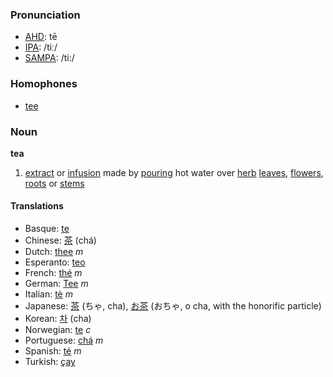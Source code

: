 ===Pronunciation===
*[[w:AHD|AHD]]: tē
*[[w:IPA|IPA]]: /tiː/
*[[w:SAMPA|SAMPA]]: /ti:/

===Homophones===
*[[tee]]

===Noun===
'''tea'''

#[[extract]] or [[infusion]] made by [[pour]]ing hot water over [[herb]] [[leaf|leaves]], [[flower]]s, [[root]]s or [[stem]]s

====Translations====
*Basque: [[te]]
*Chinese: [[茶]] (chá)
*Dutch: [[thee]] ''m''
*Esperanto: [[teo]]
*French: [[thé]] ''m''
*German: [[Tee]] ''m''
*Italian: [[tè]] ''m''
*Japanese: [[茶]] (ちゃ, cha), [[お茶]] (おちゃ, o cha, with the honorific particle)
*Korean: [[차]] (cha)
*Norwegian: [[te]] ''c''
*Portuguese: [[chá]] ''m''
*Spanish: [[té]] ''m''
*Turkish: [[çay]]